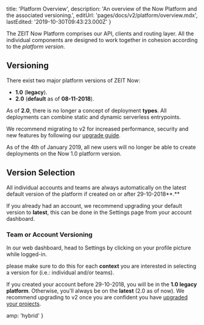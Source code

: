 
  title: 'Platform Overview',
  description: 'An overview of the Now Platform and the associated versioning.',
  editUrl: 'pages/docs/v2/platform/overview.mdx',
  lastEdited: '2019-10-30T09:43:23.000Z'
}

The ZEIT Now Platform comprises our API, clients and routing layer. All the individual components are designed to work together in cohesion according to the _platform version_.

## Versioning

There exist two major platform versions of ZEIT Now:

- **1.0** (**legacy**).
- **2.0** (**default** as of **08-11-2018**).

As of **2.0**, there is no longer a concept of deployment **types**. All deployments can combine static and dynamic serverless entrypoints.

We recommend migrating to v2 for increased performance, security and new features by following our [upgrade guide](/guides/migrate-to-zeit-now/).

<Note>
  As of the 4th of January 2019, all new users will no longer be able to create
  deployments on the Now 1.0 platform version.
</Note>

## Version Selection

All individual accounts and teams are always automatically on the latest default version of the platform if created on or after 29-10-2018**.**

If you already had an account, we recommend upgrading your default version to **latest**, this can be done in the Settings page from your account dashboard.

### Team or Account Versioning

In our web dashboard, head to Settings by clicking on your profile picture while logged-in.

<Note>
  please make sure to do this for each <b>context</b> you are interested in
  selecting a version for (i.e.: individual and/or teams).
</Note>

If you created your account before 29-10-2018, you will be in the **1.0 legacy platform**. Otherwise, you'll always be on the **latest** (2.0 as of now). We recommend upgrading to v2 once you are confident you have [upgraded your projects](/guides/migrate-to-zeit-now/).


  amp: 'hybrid'
}
